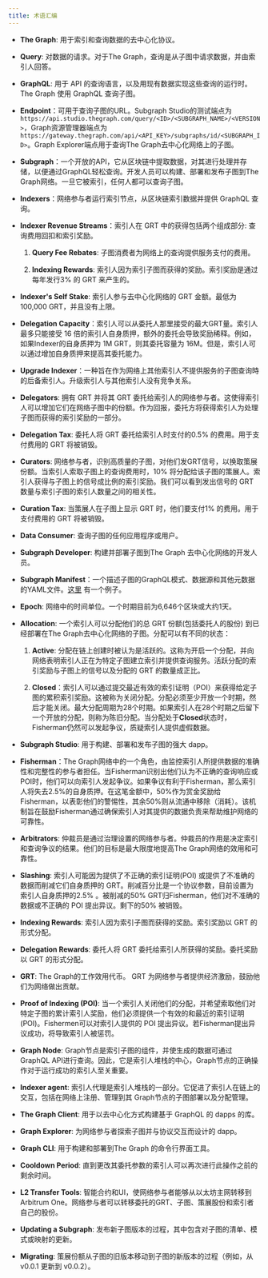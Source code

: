 ```yaml
---
title: 术语汇编
---
```


- **The Graph**: 用于索引和查询数据的去中心化协议。

- **Query**: 对数据的请求。对于The Graph，查询是从子图中请求数据，并由索引人回答。

- **GraphQL**: 用于 API 的查询语言，以及用现有数据实现这些查询的运行时。The Graph 使用 GraphQL 查询子图。

- **Endpoint**：可用于查询子图的URL。Subgraph Studio的测试端点为`https://api.studio.thegraph.com/query/<ID>/<SUBGRAPH_NAME>/<VERSION>`，Graph资源管理器端点为`https://gateway.thegraph.com/api/<API_KEY>/subgraphs/id/<SUBGRAPH_ID>`。Graph Explorer端点用于查询The Graph去中心化网络上的子图。

- **Subgraph**：一个开放的API，它从区块链中提取数据，对其进行处理并存储，以便通过GraphQL轻松查询。开发人员可以构建、部署和发布子图到The Graph网络。一旦它被索引，任何人都可以查询子图。

- **Indexers**：网络参与者运行索引节点，从区块链索引数据并提供 GraphQL 查询。

- **Indexer Revenue Streams**：索引人在 GRT 中的获得包括两个组成部分: 查询费用回扣和索引奖励。

  1. **Query Fee Rebates**: 子图消费者为网络上的查询提供服务支付的费用。

  2. **Indexing Rewards**: 索引人因为索引子图而获得的奖励。索引奖励是通过每年发行3% 的 GRT 来产生的。

- **Indexer's Self Stake**: 索引人参与去中心化网络的 GRT 金额。最低为100,000 GRT，并且没有上限。

- **Delegation Capacity**：索引人可以从委托人那里接受的最大GRT量。索引人最多只能接受 16 倍的索引人自身质押，额外的委托会导致奖励稀释。例如，如果Indexer的自身质押为 1M GRT，则其委托容量为 16M。但是，索引人可以通过增加自身质押来提高其委托能力。

- **Upgrade Indexer**：一种旨在作为网络上其他索引人不提供服务的子图查询時的后备索引人。升级索引人与其他索引人没有竞争关系。

- **Delegators**: 拥有 GRT 并将其 GRT 委托给索引人的网络参与者。这使得索引人可以增加它们在网络子图中的份额。作为回报，委托方将获得索引人为处理子图而获得的索引奖励的一部分。

- **Delegation Tax**: 委托人将 GRT 委托给索引人时支付的0.5% 的费用。用于支付费用的 GRT 将被销毁。

- **Curators**: 网络参与者，识别高质量的子图，对他们发GRT信号，以换取策展份额。当索引人索取子图上的查询费用时，10% 将分配给该子图的策展人。索引人获得与子图上的信号成比例的索引奖励。我们可以看到发出信号的 GRT 数量与索引子图的索引人数量之间的相关性。

- **Curation Tax**: 当策展人在子图上显示 GRT 时，他们要支付1% 的费用。用于支付费用的 GRT 将被销毁。

- **Data Consumer**: 查询子图的任何应用程序或用户。

- **Subgraph Developer**: 构建并部署子图到The Graph 去中心化网络的开发人员。

- **Subgraph Manifest**：一个描述子图的GraphQL模式、数据源和其他元数据的YAML文件。[这里](https://github.com/graphprotocol/example-subgraph/blob/master/subgraph.yaml) 有一个例子。

- **Epoch**: 网络中的时间单位。一个时期目前为6,646个区块或大约1天。

- **Allocation**: 一个索引人可以分配他们的总 GRT 份额(包括委托人的股份) 到已经部署在The Graph去中心化网络的子图。分配可以有不同的状态：

  1. **Active**: 分配在链上创建时被认为是活跃的。这称为开启一个分配，并向网络表明索引人正在为特定子图建立索引并提供查询服务。活跃分配的索引奖励与子图上的信号以及分配的 GRT 的数量成正比。

  2. **Closed**：索引人可以通过提交最近有效的索引证明（POI）来获得给定子图的累积索引奖励。这被称为关闭分配。分配必须至少开放一个时期，然后才能关闭。最大分配周期为28个时期。如果索引人在28个时期之后留下一个开放的分配，则称为陈旧分配。当分配处于**Closed**状态时，Fisherman仍然可以发起争议，质疑索引人提供虚假数据。

- **Subgraph Studio**: 用于构建、部署和发布子图的强大 dapp。

- **Fisherman**：The Graph网络中的一个角色，由监控索引人所提供数据的准确性和完整性的参与者担任。当Fisherman识别出他们认为不正确的查询响应或POI时，他们可以向索引人发起争议。如果争议有利于Fisherman，那么索引人将失去2.5%的自身质押。在这笔金额中，50%作为赏金奖励给Fisherman，以表彰他们的警惕性，其余50%则从流通中移除（消耗）。该机制旨在鼓励Fisherman通过确保索引人对其提供的数据负责来帮助维护网络的可靠性。

- **Arbitrators**: 仲裁员是通过治理设置的网络参与者。仲裁员的作用是决定索引和查询争议的结果。他们的目标是最大限度地提高The Graph网络的效用和可靠性。

- **Slashing**: 索引人可能因为提供了不正确的索引证明(POI) 或提供了不准确的数据而削减它们自身质押的 GRT。削减百分比是一个协议参数，目前设置为索引人自身质押的2.5% 。被削减的50% GRT归Fisherman，他们对不准确的数据或不正确的 POI 提出异议。剩下的50% 被销毁。

- **Indexing Rewards**: 索引人因为索引子图而获得的奖励。索引奖励以 GRT 的形式分配。

- **Delegation Rewards**: 委托人将 GRT 委托给索引人所获得的奖励。委托奖励以 GRT 的形式分配。

- **GRT**: The Graph的工作效用代币。 GRT 为网络参与者提供经济激励，鼓励他们为网络做出贡献。

- **Proof of Indexing (POI)**: 当一个索引人关闭他们的分配，并希望索取他们对特定子图的累计索引人奖励，他们必须提供一个有效的和最近的索引证明(POI)。Fishermen可以对索引人提供的 POI 提出异议。若Fisherman提出异议成功，将导致索引人被惩罚。

- **Graph Node**: Graph节点是索引子图的组件，并使生成的数据可通过GraphQL API进行查询。因此，它是索引人堆栈的中心，Graph节点的正确操作对于运行成功的索引人至关重要。

- **Indexer agent**: 索引人代理是索引人堆栈的一部分。它促进了索引人在链上的交互，包括在网络上注册、管理到其 Graph节点的子图部署以及分配管理。

- **The Graph Client**: 用于以去中心化方式构建基于 GraphQL 的 dapps 的库。

- **Graph Explorer**: 为网络参与者探索子图并与协议交互而设计的 dapp。

- **Graph CLI**: 用于构建和部署到The Graph 的命令行界面工具。

- **Cooldown Period**: 直到更改其委托参数的索引人可以再次进行此操作之前的剩余时间。

- **L2 Transfer Tools**: 智能合约和UI，使网络参与者能够从以太坊主网转移到Arbitrum One。网络参与者可以转移委托的GRT、子图、策展股份和索引者自己的股份。

- **Updating a Subgraph**: 发布新子图版本的过程，其中包含对子图的清单、模式或映射的更新。

- **Migrating**: 策展份额从子图的旧版本移动到子图的新版本的过程（例如，从 v0.0.1 更新到 v0.0.2）。
